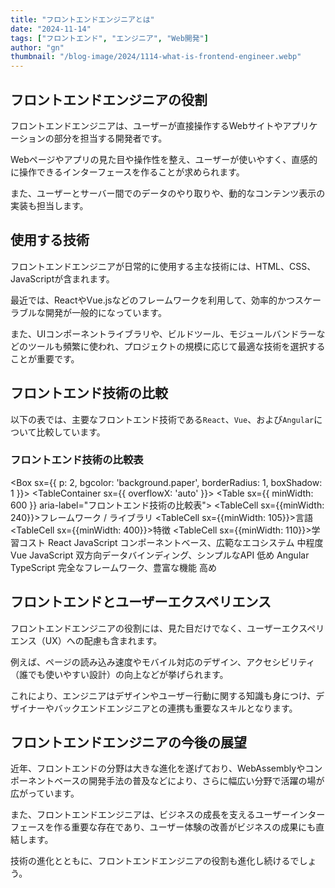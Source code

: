```yaml
---
title: "フロントエンドエンジニアとは"
date: "2024-11-14"
tags: ["フロントエンド", "エンジニア", "Web開発"]
author: "gn"
thumbnail: "/blog-image/2024/1114-what-is-frontend-engineer.webp"
---
```


## フロントエンドエンジニアの役割

フロントエンドエンジニアは、ユーザーが直接操作するWebサイトやアプリケーションの部分を担当する開発者です。

Webページやアプリの見た目や操作性を整え、ユーザーが使いやすく、直感的に操作できるインターフェースを作ることが求められます。

また、ユーザーとサーバー間でのデータのやり取りや、動的なコンテンツ表示の実装も担当します。

## 使用する技術

フロントエンドエンジニアが日常的に使用する主な技術には、HTML、CSS、JavaScriptが含まれます。

最近では、ReactやVue.jsなどのフレームワークを利用して、効率的かつスケーラブルな開発が一般的になっています。

また、UIコンポーネントライブラリや、ビルドツール、モジュールバンドラーなどのツールも頻繁に使われ、プロジェクトの規模に応じて最適な技術を選択することが重要です。

## フロントエンド技術の比較

以下の表では、主要なフロントエンド技術である`React`、`Vue`、および`Angular`について比較しています。


### フロントエンド技術の比較表

<Box sx={{ p: 2, bgcolor: 'background.paper', borderRadius: 1, boxShadow: 1 }}>
  <TableContainer sx={{ overflowX: 'auto' }}>
    <Table sx={{ minWidth: 600 }} aria-label="フロントエンド技術の比較表">
      <TableHead>
        <TableRow>
          <TableCell sx={{minWidth: 240}}>フレームワーク / ライブラリ</TableCell>
          <TableCell sx={{minWidth: 105}}>言語</TableCell>
          <TableCell sx={{minWidth: 400}}>特徴</TableCell>
          <TableCell sx={{minWidth: 110}}>学習コスト</TableCell>
        </TableRow>
      </TableHead>
      <TableBody>
        <TableRow>
          <TableCell>React</TableCell>
          <TableCell>JavaScript</TableCell>
          <TableCell>コンポーネントベース、広範なエコシステム</TableCell>
          <TableCell>中程度</TableCell>
        </TableRow>
        <TableRow>
          <TableCell>Vue</TableCell>
          <TableCell>JavaScript</TableCell>
          <TableCell>双方向データバインディング、シンプルなAPI</TableCell>
          <TableCell>低め</TableCell>
        </TableRow>
        <TableRow>
          <TableCell>Angular</TableCell>
          <TableCell>TypeScript</TableCell>
          <TableCell>完全なフレームワーク、豊富な機能</TableCell>
          <TableCell>高め</TableCell>
        </TableRow>
      </TableBody>
    </Table>
  </TableContainer>
</Box>


## フロントエンドとユーザーエクスペリエンス

フロントエンドエンジニアの役割には、見た目だけでなく、ユーザーエクスペリエンス（UX）への配慮も含まれます。

例えば、ページの読み込み速度やモバイル対応のデザイン、アクセシビリティ（誰でも使いやすい設計）の向上などが挙げられます。

これにより、エンジニアはデザインやユーザー行動に関する知識も身につけ、デザイナーやバックエンドエンジニアとの連携も重要なスキルとなります。

## フロントエンドエンジニアの今後の展望

近年、フロントエンドの分野は大きな進化を遂げており、WebAssemblyやコンポーネントベースの開発手法の普及などにより、さらに幅広い分野で活躍の場が広がっています。

また、フロントエンドエンジニアは、ビジネスの成長を支えるユーザーインターフェースを作る重要な存在であり、ユーザー体験の改善がビジネスの成果にも直結します。

技術の進化とともに、フロントエンドエンジニアの役割も進化し続けるでしょう。
